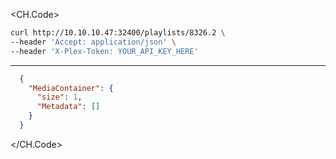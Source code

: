 
<CH.Code>
```bash Example Request
curl http://10.10.10.47:32400/playlists/8326.2 \
--header 'Accept: application/json' \
--header 'X-Plex-Token: YOUR_API_KEY_HERE'
```
---

```json Example Response
  {
    "MediaContainer": {
      "size": 1,
      "Metadata": []
    }
  }
```
</CH.Code>
